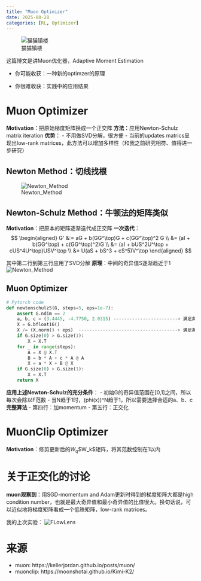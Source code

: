 ```yaml
---
title: "Muon Optimizer"
date: 2025-08-28
categories: [RL, Optimizer]
---
```


![猫猫镇楼](../images/maomao2.png)

这篇博文是讲Muon优化器，Adaptive Moment Estimation

- 你可能收获：一种新的optimzer的原理

- 你很难收获：实践中的应用结果

# Muon Optimizer

**Motivation**：把原始梯度矩阵换成一个正交阵
**方法**：应用Newton-Schulz matrix iteration
**优势**：
- 不用做SVD分解，很方便
- 当前的updates matrics呈现出low-rank matrices，此方法可以增加多样性（和我之前研究相符、值得进一步研究）

## Newton Method：切线找根
![Newton_Method](../images/newton_method.png)

## Newton-Schulz Method：牛顿法的矩阵类似

**Motivation**：把原本的矩阵逐渐迭代成正交阵
**一次迭代**：
$$
\begin{aligned}
G' &:= aG + b(GG^\top)G + c(GG^\top)^2 G \\
   &= (aI + b(GG^\top) + c(GG^\top)^2)G \\
   &= (aI + bUS^2U^\top + cUS^4U^\top)USV^\top \\
   &= U(aS + bS^3 + cS^5)V^\top
\end{aligned}
$$


其中第二行到第三行应用了SVD分解
**原理**：中间的奇异值S逐渐趋近于1
![Newton_Method](../images/newton_schulz_method.png)

## Muon Optimizer

```python
# Pytorch code
def newtonschulz5(G, steps=5, eps=1e-7):
    assert G.ndim == 2
    a, b, c = (3.4445, -4.7750, 2.0315) ------------------------> 满足条件二
    X = G.bfloat16()
    X /= (X.norm() + eps)  -------------------------------------> 满足条件一
    if G.size(0) > G.size(1):
        X = X.T
    for _ in range(steps):
        A = X @ X.T
        B = b * A + c * A @ A
        X = a * X + B @ X
    if G.size(0) > G.size(1):
        X = X.T
    return X
```

**应用上述Newton-Schulz的充分条件**：
- 初始G的奇异值范围在[0,1]之间，所以每次会除以F范数 
- 当N趋于1时，(phi(x))^N趋于1，所以需要选择合适的a、b、c
**完整算法**
- 第四行：加momentum
- 第五行：正交化


# MuonClip Optimizer
**Motivation**：修剪更新后的$W_q$\$W_k$矩阵，将其范数控制在1以内


# 关于正交化的讨论

**muon观察到**：用SGD-momentum and Adam更新时得到的梯度矩阵大都是high condition number，也就是最大奇异值和最小奇异值的比值很大。换句话说，可以近似地将梯度矩阵看成一个低秩矩阵，low-rank matrices。

我的上次实验：
![FLowLens](../images/FLowLens.png)

# 来源
- muon: https://kellerjordan.github.io/posts/muon/
- muonclip: https://moonshotai.github.io/Kimi-K2/





